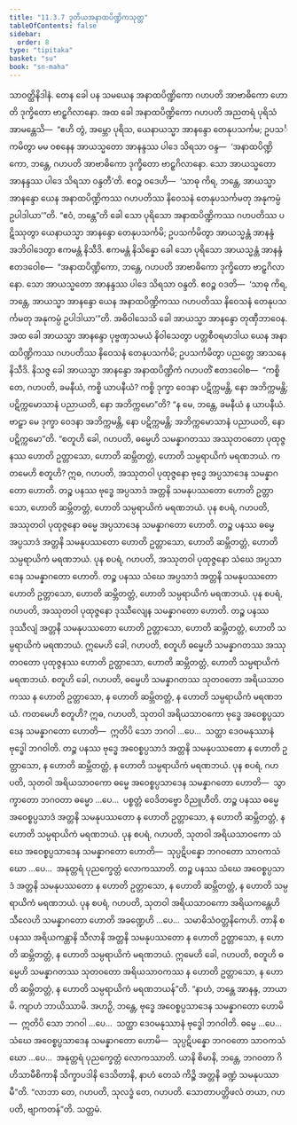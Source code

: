 ```yaml
---
title: "11.3.7 ဒုတိယအနာထပိဏ္ဍိကသုတ္တ"
tableOfContents: false
sidebar:
  order: 8
type: "tipitaka"
basket: "su"
book: "sn-maha"
---
```



<DynamicBreadcrumb />

<Division number="1023" book="sn-maha">

<Paragraph number="1967" book="sn-maha">
သာဝတ္ထိနိဒါနံ. တေန ခေါ ပန သမယေန အနာထပိဏ္ဍိကော ဂဟပတိ အာဗာဓိကော ဟောတိ ဒုက္ခိတော ဗာဠှဂိလာနော. အထ ခေါ အနာထပိဏ္ဍိကော ဂဟပတိ အညတရံ ပုရိသံ အာမန္တေသိ—  “ဧဟိ တွံ, အမ္ဘော ပုရိသ, ယေနာယသ္မာ အာနန္ဒော တေနုပသင်္ကမ; ဥပသင်္ကမိတွာ မမ ဝစနေန အာယသ္မတော အာနန္ဒဿ ပါဒေ သိရသာ ဝန္ဒ—  ‘အနာထပိဏ္ဍိကော, ဘန္တေ, ဂဟပတိ အာဗာဓိကော ဒုက္ခိတော ဗာဠှဂိလာနော. သော အာယသ္မတော အာနန္ဒဿ ပါဒေ သိရသာ ဝန္ဒတီ’တိ. ဧဝဉ္စ ဝဒေဟိ—  ‘သာဓု ကိရ, ဘန္တေ, အာယသ္မာ အာနန္ဒော ယေန အနာထပိဏ္ဍိကဿ ဂဟပတိဿ နိဝေသနံ တေနုပသင်္ကမတု အနုကမ္ပံ ဥပါဒါယာ’”တိ.
</Paragraph>

<Paragraph number="1968" book="sn-maha">
“ဧဝံ, ဘန္တေ”တိ ခေါ သော ပုရိသော အနာထပိဏ္ဍိကဿ ဂဟပတိဿ ပဋိဿုတွာ ယေနာယသ္မာ အာနန္ဒော တေနုပသင်္ကမိ; ဥပသင်္ကမိတွာ အာယသ္မန္တံ အာနန္ဒံ အဘိဝါဒေတွာ ဧကမန္တံ နိသီဒိ. ဧကမန္တံ နိသိန္နော ခေါ သော ပုရိသော အာယသ္မန္တံ အာနန္ဒံ ဧတဒဝေါစ—  “အနာထပိဏ္ဍိကော, ဘန္တေ, ဂဟပတိ အာဗာဓိကော ဒုက္ခိတော ဗာဠှဂိလာနော. သော အာယသ္မတော အာနန္ဒဿ ပါဒေ သိရသာ ဝန္ဒတိ. ဧဝဉ္စ ဝဒတိ—  ‘သာဓု ကိရ, ဘန္တေ, အာယသ္မာ အာနန္ဒော ယေန အနာထပိဏ္ဍိကဿ ဂဟပတိဿ နိဝေသနံ တေနုပသင်္ကမတု အနုကမ္ပံ ဥပါဒါယာ’”တိ. အဓိဝါသေသိ ခေါ အာယသ္မာ အာနန္ဒော တုဏှီဘာဝေန.
</Paragraph>

<Paragraph number="1969" book="sn-maha">
အထ ခေါ အာယသ္မာ အာနန္ဒော ပုဗ္ဗဏှသမယံ နိဝါသေတွာ ပတ္တစီဝရမာဒါယ ယေန အနာထပိဏ္ဍိကဿ ဂဟပတိဿ နိဝေသနံ တေနုပသင်္ကမိ; ဥပသင်္ကမိတွာ ပညတ္တေ အာသနေ နိသီဒိ. နိသဇ္ဇ ခေါ အာယသ္မာ အာနန္ဒော အနာထပိဏ္ဍိကံ ဂဟပတိံ ဧတဒဝေါစ—  “ကစ္စိ တေ, ဂဟပတိ, ခမနီယံ, ကစ္စိ ယာပနီယံ? ကစ္စိ ဒုက္ခာ ဝေဒနာ ပဋိက္ကမန္တိ, နော အဘိက္ကမန္တိ; ပဋိက္ကမောသာနံ ပညာယတိ, နော အဘိက္ကမော”တိ? “န မေ, ဘန္တေ, ခမနီယံ န ယာပနီယံ. ဗာဠှာ မေ ဒုက္ခာ ဝေဒနာ အဘိက္ကမန္တိ, နော ပဋိက္ကမန္တိ; အဘိက္ကမောသာနံ ပညာယတိ, နော ပဋိက္ကမော”တိ.
</Paragraph>

<Paragraph number="1970" book="sn-maha">
“စတူဟိ ခေါ, ဂဟပတိ, ဓမ္မေဟိ သမန္နာဂတဿ အဿုတဝတော ပုထုဇ္ဇနဿ ဟောတိ ဥတ္တာသော, ဟောတိ ဆမ္ဘိတတ္တံ, ဟောတိ သမ္ပရာယိကံ မရဏဘယံ. ကတမေဟိ စတူဟိ? ဣဓ, ဂဟပတိ, အဿုတဝါ ပုထုဇ္ဇနော ဗုဒ္ဓေ အပ္ပသာဒေန သမန္နာဂတော ဟောတိ. တဉ္စ ပနဿ ဗုဒ္ဓေ အပ္ပသာဒံ အတ္တနိ သမနုပဿတော ဟောတိ ဥတ္တာသော, ဟောတိ ဆမ္ဘိတတ္တံ, ဟောတိ သမ္ပရာယိကံ မရဏဘယံ.
</Paragraph>

<Paragraph number="1971" book="sn-maha">
ပုန စပရံ, ဂဟပတိ, အဿုတဝါ ပုထုဇ္ဇနော ဓမ္မေ အပ္ပသာဒေန သမန္နာဂတော ဟောတိ. တဉ္စ ပနဿ ဓမ္မေ အပ္ပသာဒံ အတ္တနိ သမနုပဿတော ဟောတိ ဥတ္တာသော, ဟောတိ ဆမ္ဘိတတ္တံ, ဟောတိ သမ္ပရာယိကံ မရဏဘယံ.
</Paragraph>

<Paragraph number="1972" book="sn-maha">
ပုန စပရံ, ဂဟပတိ, အဿုတဝါ ပုထုဇ္ဇနော သံဃေ အပ္ပသာဒေန သမန္နာဂတော ဟောတိ. တဉ္စ ပနဿ သံဃေ အပ္ပသာဒံ အတ္တနိ သမနုပဿတော ဟောတိ ဥတ္တာသော, ဟောတိ ဆမ္ဘိတတ္တံ, ဟောတိ သမ္ပရာယိကံ မရဏဘယံ.
</Paragraph>

<Paragraph number="1973" book="sn-maha">
ပုန စပရံ, ဂဟပတိ, အဿုတဝါ ပုထုဇ္ဇနော ဒုဿီလျေန သမန္နာဂတော ဟောတိ. တဉ္စ ပနဿ ဒုဿီလျံ အတ္တနိ သမနုပဿတော ဟောတိ ဥတ္တာသော, ဟောတိ ဆမ္ဘိတတ္တံ, ဟောတိ သမ္ပရာယိကံ မရဏဘယံ. ဣမေဟိ ခေါ, ဂဟပတိ, စတူဟိ ဓမ္မေဟိ သမန္နာဂတဿ အဿုတဝတော ပုထုဇ္ဇနဿ ဟောတိ ဥတ္တာသော, ဟောတိ ဆမ္ဘိတတ္တံ, ဟောတိ သမ္ပရာယိကံ မရဏဘယံ.
</Paragraph>

<Paragraph number="1974" book="sn-maha">
စတူဟိ ခေါ, ဂဟပတိ, ဓမ္မေဟိ သမန္နာဂတဿ သုတဝတော အရိယသာဝကဿ န ဟောတိ ဥတ္တာသော, န ဟောတိ ဆမ္ဘိတတ္တံ, န ဟောတိ သမ္ပရာယိကံ မရဏဘယံ. ကတမေဟိ စတူဟိ? ဣဓ, ဂဟပတိ, သုတဝါ အရိယသာဝကော ဗုဒ္ဓေ အဝေစ္စပ္ပသာဒေန သမန္နာဂတော ဟောတိ—  ဣတိပိ သော ဘဂဝါ …ပေ…  သတ္ထာ ဒေဝမနုဿာနံ ဗုဒ္ဓေါ ဘဂဝါတိ. တဉ္စ ပနဿ ဗုဒ္ဓေ အဝေစ္စပ္ပသာဒံ အတ္တနိ သမနုပဿတော န ဟောတိ ဥတ္တာသော, န ဟောတိ ဆမ္ဘိတတ္တံ, န ဟောတိ သမ္ပရာယိကံ မရဏဘယံ.
</Paragraph>

<Paragraph number="1975" book="sn-maha">
ပုန စပရံ, ဂဟပတိ, သုတဝါ အရိယသာဝကော ဓမ္မေ အဝေစ္စပ္ပသာဒေန သမန္နာဂတော ဟောတိ—  သွာက္ခာတော ဘဂဝတာ ဓမ္မော …ပေ…  ပစ္စတ္တံ ဝေဒိတဗ္ဗော ဝိညူဟီတိ. တဉ္စ ပနဿ ဓမ္မေ အဝေစ္စပ္ပသာဒံ အတ္တနိ သမနုပဿတော န ဟောတိ ဥတ္တာသော, န ဟောတိ ဆမ္ဘိတတ္တံ, န ဟောတိ သမ္ပရာယိကံ မရဏဘယံ.
</Paragraph>

<Paragraph number="1976" book="sn-maha">
ပုန စပရံ, ဂဟပတိ, သုတဝါ အရိယသာဝကော သံဃေ အဝေစ္စပ္ပသာဒေန သမန္နာဂတော ဟောတိ—  သုပ္ပဋိပန္နော ဘဂဝတော သာဝကသံဃော …ပေ…  အနုတ္တရံ ပုညက္ခေတ္တံ လောကဿာတိ. တဉ္စ ပနဿ သံဃေ အဝေစ္စပ္ပသာဒံ အတ္တနိ သမနုပဿတော န ဟောတိ ဥတ္တာသော, န ဟောတိ ဆမ္ဘိတတ္တံ, န ဟောတိ သမ္ပရာယိကံ မရဏဘယံ.
</Paragraph>

<Paragraph number="1977" book="sn-maha">
ပုန စပရံ, ဂဟပတိ, သုတဝါ အရိယသာဝကော အရိယကန္တေဟိ သီလေဟိ သမန္နာဂတော ဟောတိ အခဏ္ဍေဟိ …ပေ…  သမာဓိသံဝတ္တနိကေဟိ. တာနိ စ ပနဿ အရိယကန္တာနိ သီလာနိ အတ္တနိ သမနုပဿတော န ဟောတိ ဥတ္တာသော, န ဟောတိ ဆမ္ဘိတတ္တံ, န ဟောတိ သမ္ပရာယိကံ မရဏဘယံ. ဣမေဟိ ခေါ, ဂဟပတိ, စတူဟိ ဓမ္မေဟိ သမန္နာဂတဿ သုတဝတော အရိယသာဝကဿ န ဟောတိ ဥတ္တာသော, န ဟောတိ ဆမ္ဘိတတ္တံ, န ဟောတိ သမ္ပရာယိကံ မရဏဘယန်”တိ.
</Paragraph>

<Paragraph number="1978" book="sn-maha">
“နာဟံ, ဘန္တေ အာနန္ဒ, ဘာယာမိ. ကျာဟံ ဘာယိဿာမိ. အဟဉှိ, ဘန္တေ, ဗုဒ္ဓေ အဝေစ္စပ္ပသာဒေန သမန္နာဂတော ဟောမိ—  ဣတိပိ သော ဘဂဝါ …ပေ…  သတ္ထာ ဒေဝမနုဿာနံ ဗုဒ္ဓေါ ဘဂဝါတိ. ဓမ္မေ …ပေ…  သံဃေ အဝေစ္စပ္ပသာဒေန သမန္နာဂတော ဟောမိ—  သုပ္ပဋိပန္နော ဘဂဝတော သာဝကသံဃော …ပေ…  အနုတ္တရံ ပုညက္ခေတ္တံ လောကဿာတိ. ယာနိ စိမာနိ, ဘန္တေ, ဘဂဝတာ ဂိဟိသာမီစိကာနိ သိက္ခာပဒါနိ ဒေသိတာနိ, နာဟံ တေသံ ကိဉ္စိ အတ္တနိ ခဏ္ဍံ သမနုပဿာမီ”တိ. “လာဘာ တေ, ဂဟပတိ, သုလဒ္ဓံ တေ, ဂဟပတိ. သောတာပတ္တိဖလံ တယာ, ဂဟပတိ, ဗျာကတန်”တိ.

</Paragraph>
</Division>

<Paragraph number="1979" type="center" book="sn-maha">
သတ္တမံ.
</Paragraph>
